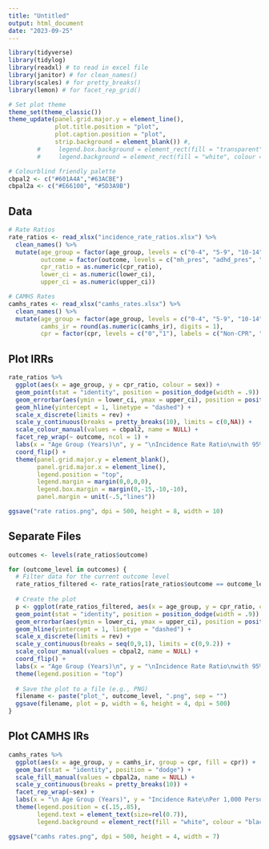 ---
title: "Untitled"
output: html_document
date: "2023-09-25"
---

```{r}
library(tidyverse)
library(tidylog)
library(readxl) # to read in excel file
library(janitor) # for clean_names()
library(scales) # for pretty_breaks()
library(lemon) # for facet_rep_grid()

# Set plot theme
theme_set(theme_classic())
theme_update(panel.grid.major.y = element_line(),
             plot.title.position = "plot",
             plot.caption.position = "plot",
             strip.background = element_blank()) #,
        #     legend.box.background = element_rect(fill = "transparent", colour = NA),
        #     legend.background = element_rect(fill = "white", colour = "black"))

# Colourblind friendly palette
cbpal2 <- c("#601A4A","#63ACBE")
cbpal2a <- c("#E66100", "#5D3A9B")
```

## Data

```{r}
# Rate Ratios
rate_ratios <- read_xlsx("incidence_rate_ratios.xlsx") %>% 
  clean_names() %>% 
  mutate(age_group = factor(age_group, levels = c("0-4", "5-9", "10-14", "15-17")),
         outcome = factor(outcome, levels = c("mh_pres", "adhd_pres", "antidep_pres", "camhs_ref"), labels = c("MH Prescriptions", "ADHD Prescriptions", "Antidep Prescriptions", "CAMHS Referrals")),
         cpr_ratio = as.numeric(cpr_ratio),
         lower_ci = as.numeric(lower_ci),
         upper_ci = as.numeric(upper_ci))

# CAMHS Rates
camhs_rates <- read_xlsx("camhs_rates.xlsx") %>% 
  clean_names() %>% 
  mutate(age_group = factor(age_group, levels = c("0-4", "5-9", "10-14", "15-17")),
         camhs_ir = round(as.numeric(camhs_ir), digits = 1),
         cpr = factor(cpr, levels = c("0","1"), labels = c("Non-CPR", "CPR")))
```

## Plot IRRs

```{r}
rate_ratios %>% 
  ggplot(aes(x = age_group, y = cpr_ratio, colour = sex)) +
  geom_point(stat = "identity", position = position_dodge(width = .9)) +
  geom_errorbar(aes(ymin = lower_ci, ymax = upper_ci), position = position_dodge(width = .9)) +
  geom_hline(yintercept = 1, linetype = "dashed") +
  scale_x_discrete(limits = rev) +
  scale_y_continuous(breaks = pretty_breaks(10), limits = c(0,NA)) +
  scale_colour_manual(values = cbpal2, name = NULL) +
  facet_rep_wrap(~ outcome, ncol = 1) +
  labs(x = "Age Group (Years)\n", y = "\nIncidence Rate Ratio\nwith 95% Confidence Intervals") +
  coord_flip() +
  theme(panel.grid.major.y = element_blank(),
        panel.grid.major.x = element_line(),
        legend.position = "top",
        legend.margin = margin(0,0,0,0),
        legend.box.margin = margin(0,-15,-10,-10),
        panel.margin = unit(-.5,"lines"))

ggsave("rate ratios.png", dpi = 500, height = 8, width = 10)
```

## Separate Files

```{r}
outcomes <- levels(rate_ratios$outcome)

for (outcome_level in outcomes) {
  # Filter data for the current outcome level
  rate_ratios_filtered <- rate_ratios[rate_ratios$outcome == outcome_level, ]
  
  # Create the plot
  p <- ggplot(rate_ratios_filtered, aes(x = age_group, y = cpr_ratio, colour = sex)) +
  geom_point(stat = "identity", position = position_dodge(width = .9)) +
  geom_errorbar(aes(ymin = lower_ci, ymax = upper_ci), position = position_dodge(width = .9), width = 0.5) +
  geom_hline(yintercept = 1, linetype = "dashed") +
  scale_x_discrete(limits = rev) +
  scale_y_continuous(breaks = seq(0,9,1), limits = c(0,9.2)) +
  scale_colour_manual(values = cbpal2, name = NULL) +
  coord_flip() +
  labs(x = "Age Group (Years)\n", y = "\nIncidence Rate Ratio\nwith 95% Confidence Intervals") +
  theme(legend.position = "top")
  
  # Save the plot to a file (e.g., PNG)
  filename <- paste("plot_", outcome_level, ".png", sep = "")
  ggsave(filename, plot = p, width = 6, height = 4, dpi = 500)
}
```


## Plot CAMHS IRs

```{r}
camhs_rates %>% 
  ggplot(aes(x = age_group, y = camhs_ir, group = cpr, fill = cpr)) +
  geom_bar(stat = "identity", position = "dodge") +
  scale_fill_manual(values = cbpal2a, name = NULL) +
  scale_y_continuous(breaks = pretty_breaks(10)) +
  facet_rep_wrap(~sex) +
  labs(x = "\n Age Group (Years)", y = "Incidence Rate\nPer 1,000 Person-Years\n") +
  theme(legend.position = c(.15,.85),
        legend.text = element_text(size=rel(0.7)),
        legend.background = element_rect(fill = "white", colour = "black"))

ggsave("camhs rates.png", dpi = 500, height = 4, width = 7)
```

